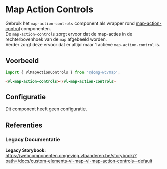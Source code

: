 
# Map Action Controls

Gebruik het `map-action-controls` component als wrapper rond [map-action-control](/docs/map-controls-action-control--map-action-control-default) componenten.<br/>
De `map-action-controls` zorgt ervoor dat de map-acties in de rechterbovenhoek van de `map` afgebeeld worden.<br/>
Verder zorgt deze ervoor dat er altijd maar 1 actieve `map-action-control` is.

## Voorbeeld

```js
import { VlMapActionControls } from '@domg-wc/map';
```

```html
<vl-map-action-controls></vl-map-action-controls>
```

<DocsStory id="map-controls-action-controls--map-action-controls-default" />

## Configuratie

Dit component heeft geen configuratie.

## Referenties

### Legacy Documentatie

**Legacy Storybook:** https://webcomponenten.omgeving.vlaanderen.be/storybook/?path=/docs/custom-elements-vl-map-vl-map-action-controls--default
